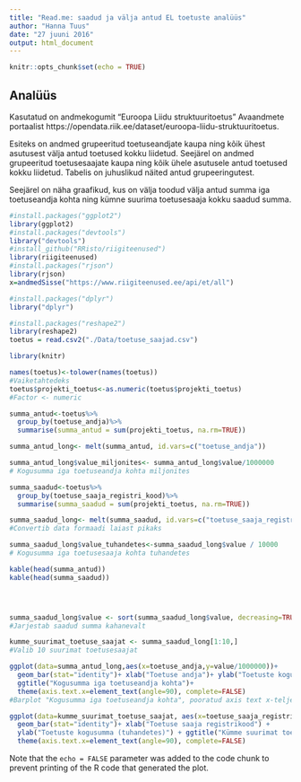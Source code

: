 ```yaml
---
title: "Read.me: saadud ja välja antud EL toetuste analüüs"
author: "Hanna Tuus"
date: "27 juuni 2016"
output: html_document
---
```


```r
knitr::opts_chunk$set(echo = TRUE)
```

## Analüüs

Kasutatud on andmekogumit "Euroopa Liidu struktuuritoetus" Avaandmete portaalist https://opendata.riik.ee/dataset/euroopa-liidu-struktuuritoetus. 

Esiteks on andmed grupeeritud toetuseandjate kaupa ning kõik ühest asutusest välja antud toetused kokku liidetud. Seejärel on andmed grupeeritud toetusesaajate kaupa ning kõik ühele asutusele antud toetused kokku liidetud. Tabelis on juhuslikud näited antud grupeeringutest.

Seejärel on näha graafikud, kus on välja toodud välja antud summa iga toetuseandja kohta ning kümne suurima toetusesaaja kokku saadud summa. 

```r
#install.packages("ggplot2")
library(ggplot2)
#install.packages("devtools")
library("devtools")
#install_github("RRisto/riigiteenused")
library(riigiteenused)
#install.packages("rjson")
library(rjson)
x=andmedSisse("https://www.riigiteenused.ee/api/et/all")

#install.packages("dplyr")
library("dplyr")

#install.packages("reshape2")
library(reshape2)
toetus = read.csv2("./Data/toetuse_saajad.csv")

library(knitr)

names(toetus)<-tolower(names(toetus))
#Vaiketahtedeks
toetus$projekti_toetus<-as.numeric(toetus$projekti_toetus)
#Factor <- numeric

summa_antud<-toetus%>%
  group_by(toetuse_andja)%>%
  summarise(summa_antud = sum(projekti_toetus, na.rm=TRUE))

summa_antud_long<- melt(summa_antud, id.vars=c("toetuse_andja"))

summa_antud_long$value_miljonites<- summa_antud_long$value/1000000
# Kogusumma iga toetuseandja kohta miljonites

summa_saadud<-toetus%>%
  group_by(toetuse_saaja_registri_kood)%>%
  summarise(summa_saadud = sum(projekti_toetus, na.rm=TRUE))

summa_saadud_long<- melt(summa_saadud, id.vars=c("toetuse_saaja_registri_kood"))
#Convertib data formaadi laiast pikaks

summa_saadud_long$value_tuhandetes<-summa_saadud_long$value / 10000
# Kogusumma iga toetusesaaja kohta tuhandetes

kable(head(summa_antud))
kable(head(summa_saadud))




summa_saadud_long$value <- sort(summa_saadud_long$value, decreasing=TRUE)
#Jarjestab saadud summa kahanevalt

kumme_suurimat_toetuse_saajat <- summa_saadud_long[1:10,]
#Valib 10 suurimat toetusesaajat

ggplot(data=summa_antud_long,aes(x=toetuse_andja,y=value/1000000))+ 
  geom_bar(stat="identity")+ xlab("Toetuse andja")+ ylab("Toetuste kogusumma (miljonites)")+
  ggtitle("Kogusumma iga toetuseandja kohta")+  
  theme(axis.text.x=element_text(angle=90), complete=FALSE)
#Barplot "Kogusumma iga toetuseandja kohta", pooratud axis text x-teljel

ggplot(data=kumme_suurimat_toetuse_saajat, aes(x=toetuse_saaja_registri_kood, y=value/10000)) + 
  geom_bar(stat="identity")+ xlab("Toetuse saaja registrikood") +
  ylab("Toetuste kogusumma (tuhandetes)") + ggtitle("Kümme suurimat toetusesaajat")+
  theme(axis.text.x=element_text(angle=90), complete=FALSE)


```



Note that the `echo = FALSE` parameter was added to the code chunk to prevent printing of the R code that generated the plot.
